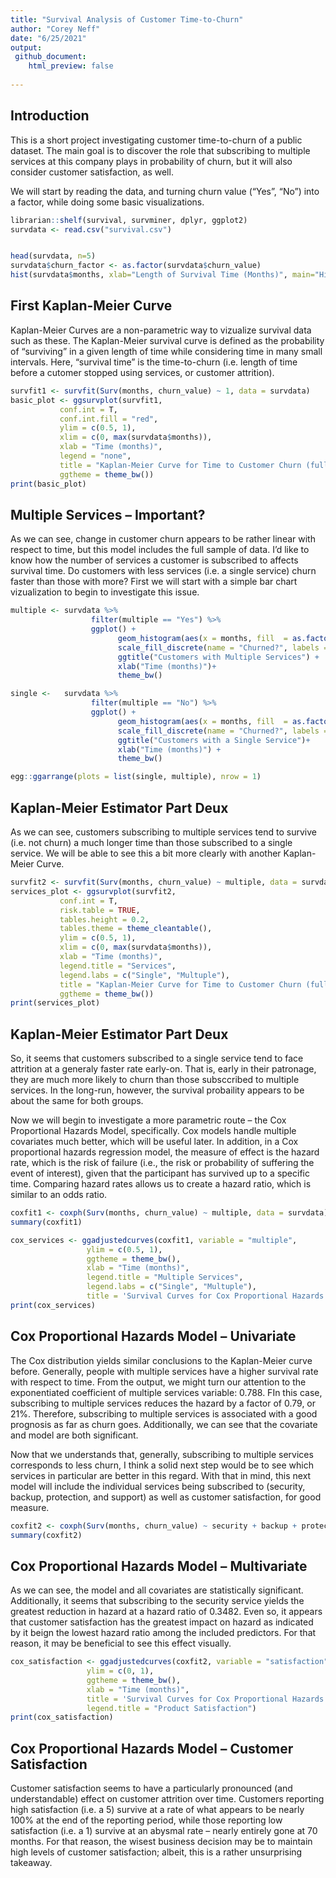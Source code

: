 ```yaml
---
title: "Survival Analysis of Customer Time-to-Churn"
author: "Corey Neff"
date: "6/25/2021"
output:
 github_document:
    html_preview: false
  
---
```

## Introduction

This is a short project investigating customer time-to-churn of a public dataset. The main goal is to discover the role that subscribing to multiple services at this company plays in probability of churn, but it will also consider customer satisfaction, as well. 

We will start by reading the data, and turning churn value ("Yes", "No") into a factor, while doing some basic visualizations.

```r
librarian::shelf(survival, survminer, dplyr, ggplot2)
survdata <- read.csv("survival.csv")


head(survdata, n=5)
survdata$churn_factor <- as.factor(survdata$churn_value)
hist(survdata$months, xlab="Length of Survival Time (Months)", main="Histogram of Survial Time for Customer Churn")
```

## First Kaplan-Meier Curve

Kaplan-Meier Curves are a non-parametric way to vizualize survival data such as these. The Kaplan-Meier survival curve is defined as the probability of "surviving" in a given length of time while considering time in many small intervals. Here, "survival time" is the time-to-churn (i.e. length of time before a cutomer stopped using services, or customer attrition).

```r
survfit1 <- survfit(Surv(months, churn_value) ~ 1, data = survdata)
basic_plot <- ggsurvplot(survfit1,
           conf.int = T,
           conf.int.fill = "red",
           ylim = c(0.5, 1),
           xlim = c(0, max(survdata$months)),
           xlab = "Time (months)",
           legend = "none",
           title = "Kaplan-Meier Curve for Time to Customer Churn (full sample)",
           ggtheme = theme_bw())
print(basic_plot)
```

## Multiple Services -- Important?

As we can see, change in customer churn appears to be rather linear with respect to time, but this model includes the full sample of data. I'd like to know how the number of services a customer is subscribed to affects survival time. Do customers with less services (i.e. a single service) churn faster than those with more? First we will start with a simple bar chart vizualization to begin to investigate this issue.

```r
multiple <- survdata %>%
                  filter(multiple == "Yes") %>%
                  ggplot() + 
                        geom_histogram(aes(x = months, fill  = as.factor(churn_value)), bins = 11) +
                        scale_fill_discrete(name = "Churned?", labels = c("No", "Yes")) +
                        ggtitle("Customers with Multiple Services") +
                        xlab("Time (months)")+
                        theme_bw()

single <-   survdata %>%
                  filter(multiple == "No") %>%
                  ggplot() + 
                        geom_histogram(aes(x = months, fill  = as.factor(churn_value)), bins = 11) +
                        scale_fill_discrete(name = "Churned?", labels = c("No", "Yes")) +
                        ggtitle("Customers with a Single Service")+
                        xlab("Time (months)") +
                        theme_bw()

egg::ggarrange(plots = list(single, multiple), nrow = 1)
```

## Kaplan-Meier Estimator Part Deux 

As we can see, customers subscribing to multiple services tend to survive (i.e. not churn) a much longer time than those subscribed to a single service. We will be able to see this a bit more clearly with another Kaplan-Meier Curve.

```r
survfit2 <- survfit(Surv(months, churn_value) ~ multiple, data = survdata)
services_plot <- ggsurvplot(survfit2,
           conf.int = T,
           risk.table = TRUE,
           tables.height = 0.2,
           tables.theme = theme_cleantable(),
           ylim = c(0.5, 1),
           xlim = c(0, max(survdata$months)),
           xlab = "Time (months)",
           legend.title = "Services",
           legend.labs = c("Single", "Multuple"),
           title = "Kaplan-Meier Curve for Time to Customer Churn (full sample)",
           ggtheme = theme_bw())
print(services_plot)
```

## Kaplan-Meier Estimator Part Deux 

So, it seems that customers subscribed to a single service tend to face attrition at a generaly faster rate early-on. That is, early in their patronage, they are much more likely to churn than those subsccribed to multiple services. In the long-run, however, the survival probaility appears to be about the same for both groups.

Now we will begin to investigate a more parametric route -- the Cox Proportional Hazards Model, specifically. Cox models handle multiple covariates much better, which will be useful later. In addition, in a Cox proportional hazards regression model, the measure of effect is the hazard rate, which is the risk of failure (i.e., the risk or probability of suffering the event of interest), given that the participant has survived up to a specific time. Comparing hazard rates allows us to create a hazard ratio, which is similar to an odds ratio.

```r
coxfit1 <- coxph(Surv(months, churn_value) ~ multiple, data = survdata)
summary(coxfit1)

cox_services <- ggadjustedcurves(coxfit1, variable = "multiple",
                 ylim = c(0.5, 1),
                 ggtheme = theme_bw(),
                 xlab = "Time (months)",
                 legend.title = "Multiple Services",
                 legend.labs = c("Single", "Multuple"),
                 title = 'Survival Curves for Cox Proportional Hazards Model, by Number of "Services"') 
print(cox_services)
```

## Cox Proportional Hazards Model -- Univariate

The Cox distribution yields similar conclusions to the Kaplan-Meier curve before. Generally, people with multiple services have a higher survival rate with respect to time. From the output, we might turn our attention to the exponentiated coefficient of multiple services variable: 0.788. FIn this case, subscribing to multiple services reduces the hazard by a factor of 0.79, or 21%. Therefore, subscribing to multiple services is associated with a good prognosis as far as churn goes. Additionally, we can see that the covariate and model are both significant.

Now that we understands that, generally, subscribing to multiple services corresponds to less churn, I think a solid next step would be to see which services in particular are better in this regard. With that in mind, this next model will include the individual services being subscribed to (security, backup, protection, and support) as well as customer satisfaction, for good measure.

```r
coxfit2 <- coxph(Surv(months, churn_value) ~ security + backup + protection + support + satisfaction, data = survdata)
summary(coxfit2)
```

## Cox Proportional Hazards Model -- Multivariate

As we can see, the model and all covariates are statistically significant. Additionally, it seems that subscribing to the security service yields the greatest reduction in hazard at a hazard ratio of 0.3482. Even so, it appears that customer satisfaction has the greatest impact on hazard as indicated by it beign the lowest hazard ratio among the included predictors. For that reason, it may be beneficial to see this effect visually. 

```r
cox_satisfaction <- ggadjustedcurves(coxfit2, variable = "satisfaction",
                 ylim = c(0, 1),
                 ggtheme = theme_bw(),
                 xlab = "Time (months)",
                 title = 'Survival Curves for Cox Proportional Hazards Model, by "Satisfaction"',
                 legend.title = "Product Satisfaction")
print(cox_satisfaction)
```

## Cox Proportional Hazards Model -- Customer Satisfaction

Customer satisfaction seems to have a particularly pronounced (and understandable) effect on customer attrition over time. Customers reporting high satisfaction (i.e. a 5) survive at a rate of what appears to be nearly 100% at the end of the reporting period, while those reporting low satisfaction (i.e. a 1) survive at an abysmal rate -- nearly entirely gone at 70 months. For that reason, the wisest business decision may be to maintain high levels of customer satisfaction; albeit, this is a rather unsurprising takeaway.


